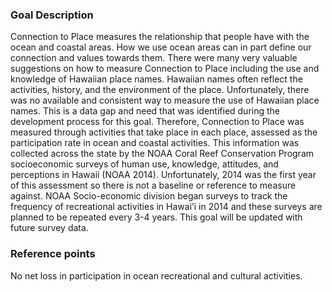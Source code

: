 ### Goal Description

Connection to Place measures the relationship that people have with the ocean and coastal areas. How we use ocean areas can in part define our connection and values towards them. There were many very valuable suggestions on how to measure Connection to Place including the use and knowledge of Hawaiian place names. Hawaiian names often reflect the activities, history, and the environment of the place. Unfortunately, there was no available and consistent way to measure the use of Hawaiian place names. This is a data gap and need that was identified during the development process for this goal. Therefore, Connection to Place was measured through activities that take place in each place, assessed as the participation rate in ocean and coastal activities. This information was collected across the state by the NOAA Coral Reef Conservation Program socioeconomic surveys of human use, knowledge, attitudes, and perceptions in Hawaii (NOAA 2014). Unfortunately, 2014 was the first year of this assessment so there is not a baseline or reference to measure against. NOAA Socio-economic division began surveys to track the frequency of recreational activities in Hawai’i in 2014 and these surveys are planned to be repeated every 3-4 years. This goal will be updated with future survey data.

### Reference points 

No net loss in participation in ocean recreational and cultural activities.
